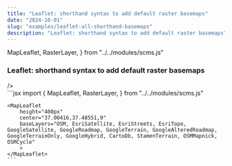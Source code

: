 ```yaml
---
title: "Leaflet: shorthand syntax to add default raster basemaps"
date: "2024-10-01"
slug: "examples/leaflet-all-shorthand-basemaps"
description: "Leaflet: shorthand syntax to add default raster basemaps"
---
```


  MapLeaflet,
  RasterLayer,
} from "../../modules/scms.js"


### Leaflet: shorthand syntax to add default raster basemaps

<div className="row mt-3 mb-5 border-top border-bottom py-3">
  <div className="col-6">
    <MapLeaflet 
        height="400px" 
        center="37.00416,37.48551,9"
        baseLayers="OSM, EsriSatellite, EsriStreets, EsriTopo, GoogleSatellite, GoogleRoadmap, GoogleTerrain, GoogleAlteredRoadmap, GoogleTerrainOnly, GoogleHybrid, CartoDb, StamenTerrain, OSMMapnick, OSMCycle"
        >
      />
    </MapLeaflet>
  </div>
  <div className="col-6">
    ```jsx
    import {
      MapLeaflet,
      RasterLayer,
    } from "../../modules/scms.js"

    <MapLeaflet 
        height="400px" 
        center="37.00416,37.48551,9"
        baseLayers="OSM, EsriSatellite, EsriStreets, EsriTopo, GoogleSatellite, GoogleRoadmap, GoogleTerrain, GoogleAlteredRoadmap, GoogleTerrainOnly, GoogleHybrid, CartoDb, StamenTerrain, OSMMapnick, OSMCycle"
        >
    </MapLeaflet>
    ```
  </div>
</div>